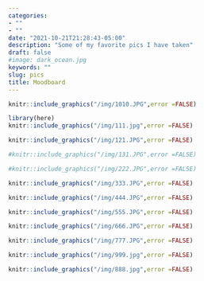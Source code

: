 ```yaml
---
categories:
- ""
- ""
date: "2021-10-21T21:28:43-05:00"
description: "Some of my favorite pics I have taken"
draft: false
#image: dark_ocean.jpg
keywords: ""
slug: pics
title: Moodboard
---
```


```r
knitr::include_graphics("/img/1010.JPG",error =FALSE)
```


```r
library(here)
knitr::include_graphics("/img/111.jpg",error =FALSE)
```


```r
knitr::include_graphics("/img/121.JPG",error =FALSE)
```


```r
#knitr::include_graphics("/img/131.JPG",error =FALSE)
```


```r
#knitr::include_graphics("/img/222.JPG",error =FALSE)
```


```r
knitr::include_graphics("/img/333.JPG",error =FALSE)
```


```r
knitr::include_graphics("/img/444.JPG",error =FALSE)
```


```r
knitr::include_graphics("/img/555.JPG",error =FALSE)
```


```r
knitr::include_graphics("/img/666.JPG",error =FALSE)
```


```r
knitr::include_graphics("/img/777.JPG",error =FALSE)
```


```r
knitr::include_graphics("/img/999.jpg",error =FALSE)
```


```r
knitr::include_graphics("/img/888.jpg",error =FALSE)
```

